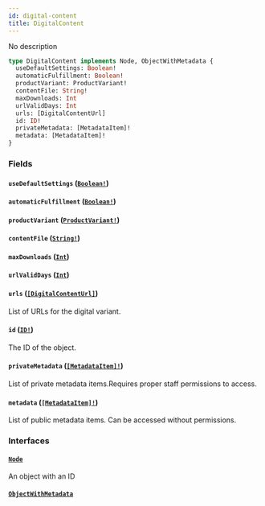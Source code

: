 ```yaml
---
id: digital-content
title: DigitalContent
---
```


No description

```graphql
type DigitalContent implements Node, ObjectWithMetadata {
  useDefaultSettings: Boolean!
  automaticFulfillment: Boolean!
  productVariant: ProductVariant!
  contentFile: String!
  maxDownloads: Int
  urlValidDays: Int
  urls: [DigitalContentUrl]
  id: ID!
  privateMetadata: [MetadataItem]!
  metadata: [MetadataItem]!
}
```

### Fields

#### `useDefaultSettings` ([`Boolean!`](/api-reference/scalars/boolean.mdx))

#### `automaticFulfillment` ([`Boolean!`](/api-reference/scalars/boolean.mdx))

#### `productVariant` ([`ProductVariant!`](/api-reference/objects/product-variant.mdx))

#### `contentFile` ([`String!`](/api-reference/scalars/string.mdx))

#### `maxDownloads` ([`Int`](/api-reference/scalars/int.mdx))

#### `urlValidDays` ([`Int`](/api-reference/scalars/int.mdx))

#### `urls` ([`[DigitalContentUrl]`](/api-reference/objects/digital-content-url.mdx))

List of URLs for the digital variant.

#### `id` ([`ID!`](/api-reference/scalars/id.mdx))

The ID of the object.

#### `privateMetadata` ([`[MetadataItem]!`](/api-reference/objects/metadata-item.mdx))

List of private metadata items.Requires proper staff permissions to access.

#### `metadata` ([`[MetadataItem]!`](/api-reference/objects/metadata-item.mdx))

List of public metadata items. Can be accessed without permissions.

### Interfaces

#### [`Node`](/api-reference/interfaces/node.mdx)

An object with an ID

#### [`ObjectWithMetadata`](/api-reference/interfaces/object-with-metadata.mdx)
